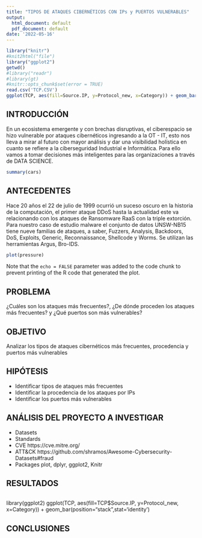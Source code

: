 ```yaml
---
title: "TIPOS DE ATAQUES CIBERNÉTICOS CON IPs y PUERTOS VULNERABLES"
output:
  html_document: default
  pdf_document: default
date: '2022-05-16'
---
```


```r
library("knitr")
#knit2html("file")
library("ggplot2")
getwd()
#library("readr")
#library(gt)
#knitr::opts_chunk$set(error = TRUE)
read.csv('TCP.CSV')
ggplot(TCP, aes(fill=Source.IP, y=Protocol_new, x=Category)) + geom_bar(position="stack",stat='identity')

```

## INTRODUCCIÓN
En un ecosistema emergente y con brechas disruptivas, el ciberespacio se hizo vulnerable por ataques cibernéticos ingresando a la OT - IT, esto nos lleva a mirar al futuro con mayor análisis y dar una visibilidad holística en cuanto se refiere a la ciberseguridad Industrial e Informática. Para ello vamos a tomar decisiones más inteligentes para las organizaciones a través de DATA SCIENCE. 

```r
summary(cars)
```

## ANTECEDENTES

Hace 20 años el 22 de julio de 1999 ocurrió un suceso oscuro en la historia de la computación, el primer ataque DDoS hasta la actualidad este va relacionando con los ataques de Ransomware RaaS con la triple extorción.
Para nuestro caso de estudio malware el conjunto de datos UNSW-NB15 tiene nueve familias de ataques, a saber, Fuzzers, Analysis, Backdoors, DoS, Exploits, Generic, Reconnaissance, Shellcode y Worms. Se utilizan las herramientas Argus, Bro-IDS.

```r
plot(pressure)
```

Note that the `echo = FALSE` parameter was added to the code chunk to prevent printing of the R code that generated the plot.

## PROBLEMA

¿Cuáles son los ataques más frecuentes?, ¿De dónde proceden los ataques más frecuentes? y ¿Qué puertos son más vulnerables?


## OBJETIVO

Analizar los tipos de ataques cibernéticos más frecuentes, procedencia y puertos más vulnerables 

## HIPÓTESIS 

* Identificar tipos de ataques más frecuentes
* Identificar la procedencia de los ataques por IPs
* Identificar los puertos más vulnerables 

## ANÁLISIS DEL PROYECTO A INVESTIGAR

* Datasets
* Standards
* CVE   https://cve.mitre.org/
* ATT&CK    https://github.com/shramos/Awesome-Cybersecurity-Datasets#fraud
* Packages  plot, dplyr, ggplot2, Knitr

## RESULTADOS
```r

```

library(ggplot2)
ggplot(TCP, aes(fill=TCP$Source.IP, y=Protocol_new, x=Category)) + geom_bar(position="stack",stat='identity')

## CONCLUSIONES


